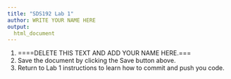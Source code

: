 ```yaml
---
title: "SDS192 Lab 1"
author: WRITE YOUR NAME HERE
output:
  html_document
---
```


1. ====DELETE THIS TEXT AND ADD YOUR NAME HERE.===
2. Save the document by clicking the Save button above. 
3. Return to Lab 1 instructions to learn how to commit and push you code.
